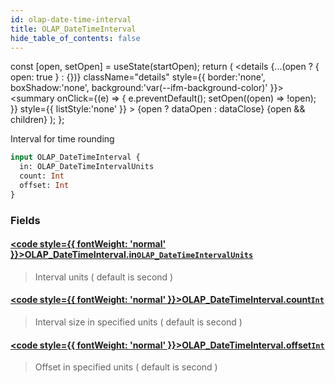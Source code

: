 ```yaml
---
id: olap-date-time-interval
title: OLAP_DateTimeInterval
hide_table_of_contents: false
---
```







  const [open, setOpen] = useState(startOpen);
  return (
    <details {...(open ? { open: true } : {})} className="details" style={{ border:'none', boxShadow:'none', background:'var(--ifm-background-color)' }}>
      <summary
        onClick={(e) => {
          e.preventDefault();
          setOpen((open) => !open);
        }}
        style={{ listStyle:'none' }}
      >
      {open ? dataOpen : dataClose}
      </summary>
      {open && children}
    </details>
  );
};








Interval for time rounding


```graphql
input OLAP_DateTimeInterval {
  in: OLAP_DateTimeIntervalUnits
  count: Int
  offset: Int
}
```




### Fields

#### [<code style={{ fontWeight: 'normal' }}>OLAP_DateTimeInterval.<b>in</b></code>](#)<Bullet />[`OLAP_DateTimeIntervalUnits`](/docs/graphql-reference/enums/olap-date-time-interval-units) <Badge class="badge badge--secondary" text="enum"/> 
> 
> 
> Interval units ( default is second )
> 

#### [<code style={{ fontWeight: 'normal' }}>OLAP_DateTimeInterval.<b>count</b></code>](#)<Bullet />[`Int`](/docs/graphql-reference/scalars/int) <Badge class="badge badge--secondary" text="scalar"/> 
> 
> 
> Interval size in specified units ( default is second )
> 

#### [<code style={{ fontWeight: 'normal' }}>OLAP_DateTimeInterval.<b>offset</b></code>](#)<Bullet />[`Int`](/docs/graphql-reference/scalars/int) <Badge class="badge badge--secondary" text="scalar"/> 
> 
> 
> Offset in specified units ( default is second )
> 



